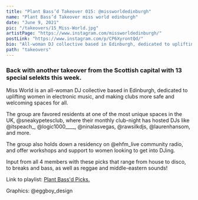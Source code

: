```yaml
---
title: "Plant Bass’d Takeover 015: @missworldedinburgh"
name: "Plant Bass’d Takeover miss world edinburgh"
date: "June 9, 2021"
pic: "/takeovers/15_Miss-World.jpg"
artistPage: "https://www.instagram.com/missworldedinburgh/"
postLink: "https://www.instagram.com/p/CP6XyrontQd/"
bio: "All-woman DJ collective based in Edinburgh, dedicated to uplifting women in electronic music, and making clubs more safe and welcoming spaces for all"
path: "takeovers"
---
```


### Back with another takeover from the Scottish capital with 13 special selekts this week.

Miss World is an all-woman DJ collective based in Edinburgh, dedicated to uplifting women in electronic music, and making clubs more safe and welcoming spaces for all.

The group are favored residents at one of the most unique spaces in the UK, @sneakypetesclub, where their monthly club-night has hosted DJs like @itspeach\_, @logic1000\_\_\_\_, @ninalasvegas, @rawsilkdjs, @laurenhansom, and more.

The group also holds down a residency on @ehfm_live community radio, and offer workshops and support to women looking to get into DJing.

Input from all 4 members with these picks that range from house to disco, to breaks and bass, as well as reggae and middle-eastern sounds!

Link to playlist: <a role="button" class="btn btn-dark" href="https://open.spotify.com/playlist/5skAgzUfGmZLwrOPNLnGVf">Plant Bass'd Picks.</a>

Graphics: @eggboy_design
